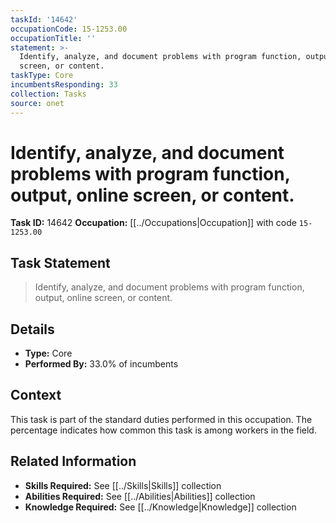 ```yaml
---
taskId: '14642'
occupationCode: 15-1253.00
occupationTitle: ''
statement: >-
  Identify, analyze, and document problems with program function, output, online
  screen, or content.
taskType: Core
incumbentsResponding: 33
collection: Tasks
source: onet
---
```

# Identify, analyze, and document problems with program function, output, online screen, or content.

**Task ID:** 14642
**Occupation:** [[../Occupations|Occupation]] with code `15-1253.00`

## Task Statement

> Identify, analyze, and document problems with program function, output, online screen, or content.

## Details

- **Type:** Core
- **Performed By:** 33.0% of incumbents

## Context

This task is part of the standard duties performed in this occupation. The percentage indicates how common this task is among workers in the field.

## Related Information

- **Skills Required:** See [[../Skills|Skills]] collection
- **Abilities Required:** See [[../Abilities|Abilities]] collection
- **Knowledge Required:** See [[../Knowledge|Knowledge]] collection
